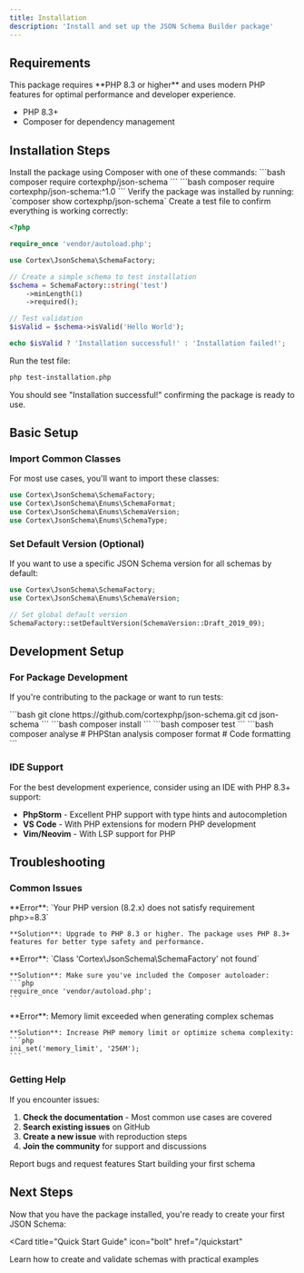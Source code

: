 ```yaml
---
title: Installation
description: 'Install and set up the JSON Schema Builder package'
---
```


## Requirements

<Note>
This package requires **PHP 8.3 or higher** and uses modern PHP features for optimal performance and developer experience.
</Note>

- PHP 8.3+
- Composer for dependency management

## Installation Steps

<Steps>
<Step title="Install via Composer">
  Install the package using Composer with one of these commands:

  <Tabs>
  <Tab title="Latest Version">
    ```bash
    composer require cortexphp/json-schema
    ```
  </Tab>
  <Tab title="Specific Version">
    ```bash
    composer require cortexphp/json-schema:^1.0
    ```
  </Tab>
  </Tabs>

  <Check>
  Verify the package was installed by running: `composer show cortexphp/json-schema`
  </Check>
</Step>

<Step title="Verify Installation">
  Create a test file to confirm everything is working correctly:

  ```php test-installation.php
  <?php

  require_once 'vendor/autoload.php';

  use Cortex\JsonSchema\SchemaFactory;

  // Create a simple schema to test installation
  $schema = SchemaFactory::string('test')
      ->minLength(1)
      ->required();

  // Test validation
  $isValid = $schema->isValid('Hello World');

  echo $isValid ? 'Installation successful!' : 'Installation failed!';
  ```

  Run the test file:
  ```bash
  php test-installation.php
  ```

  <Check>
  You should see "Installation successful!" confirming the package is ready to use.
  </Check>
</Step>
</Steps>

## Basic Setup

### Import Common Classes

For most use cases, you'll want to import these classes:

```php
use Cortex\JsonSchema\SchemaFactory;
use Cortex\JsonSchema\Enums\SchemaFormat;
use Cortex\JsonSchema\Enums\SchemaVersion;
use Cortex\JsonSchema\Enums\SchemaType;
```

### Set Default Version (Optional)

If you want to use a specific JSON Schema version for all schemas by default:

```php
use Cortex\JsonSchema\SchemaFactory;
use Cortex\JsonSchema\Enums\SchemaVersion;

// Set global default version
SchemaFactory::setDefaultVersion(SchemaVersion::Draft_2019_09);
```

## Development Setup

### For Package Development

If you're contributing to the package or want to run tests:

<Steps>
  <Step title="Clone the Repository">
    ```bash
    git clone https://github.com/cortexphp/json-schema.git
    cd json-schema
    ```
  </Step>
  <Step title="Install Dependencies">
    ```bash
    composer install
    ```
  </Step>
  <Step title="Run Tests">
    ```bash
    composer test
    ```
  </Step>
  <Step title="Run Code Quality Tools">
    ```bash
    composer analyse     # PHPStan analysis
    composer format      # Code formatting
    ```
  </Step>
</Steps>

### IDE Support

For the best development experience, consider using an IDE with PHP 8.3+ support:

- **PhpStorm** - Excellent PHP support with type hints and autocompletion
- **VS Code** - With PHP extensions for modern PHP development
- **Vim/Neovim** - With LSP support for PHP

## Troubleshooting

### Common Issues

<AccordionGroup>
  <Accordion title="PHP Version Compatibility">
    **Error**: `Your PHP version (8.2.x) does not satisfy requirement php>=8.3`

    **Solution**: Upgrade to PHP 8.3 or higher. The package uses PHP 8.3+ features for better type safety and performance.
  </Accordion>

  <Accordion title="Autoloader Issues">
    **Error**: `Class 'Cortex\JsonSchema\SchemaFactory' not found`

    **Solution**: Make sure you've included the Composer autoloader:
    ```php
    require_once 'vendor/autoload.php';
    ```
  </Accordion>

  <Accordion title="Memory Limits">
    **Error**: Memory limit exceeded when generating complex schemas

    **Solution**: Increase PHP memory limit or optimize schema complexity:
    ```php
    ini_set('memory_limit', '256M');
    ```
  </Accordion>
</AccordionGroup>

### Getting Help

If you encounter issues:

1. **Check the documentation** - Most common use cases are covered
2. **Search existing issues** on GitHub
3. **Create a new issue** with reproduction steps
4. **Join the community** for support and discussions

<CardGroup cols={2}>
  <Card
    title="GitHub Issues"
    icon="github"
    href="https://github.com/cortexphp/json-schema/issues"
  >
    Report bugs and request features
  </Card>
  <Card
    title="Quick Start"
    icon="rocket"
    href="/quickstart"
  >
    Start building your first schema
  </Card>
</CardGroup>

## Next Steps

Now that you have the package installed, you're ready to create your first JSON Schema:

<Card
  title="Quick Start Guide"
  icon="bolt"
  href="/quickstart"
>
  Learn how to create and validate schemas with practical examples
</Card>
